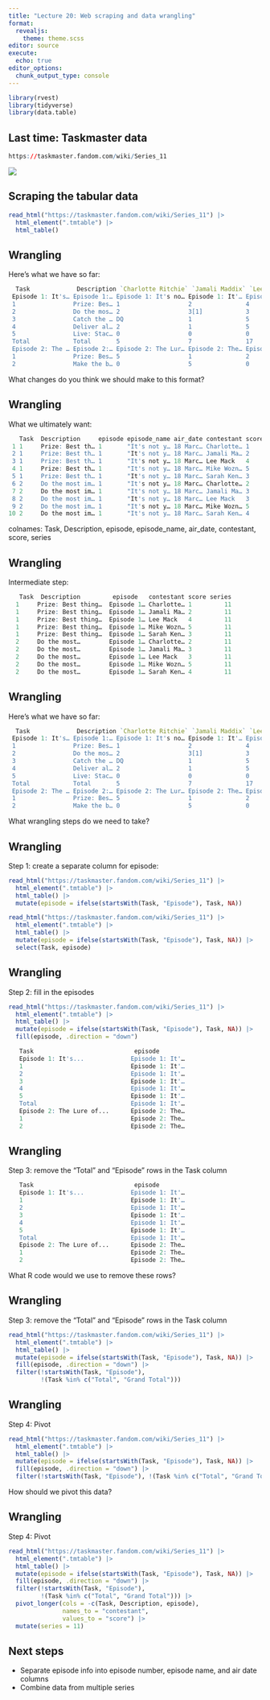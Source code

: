 ```yaml
---
title: "Lecture 20: Web scraping and data wrangling"
format: 
  revealjs:
    theme: theme.scss
editor: source
execute: 
  echo: true
editor_options: 
  chunk_output_type: console
---
```


```r
library(rvest)
library(tidyverse)
library(data.table)
```


## Last time: Taskmaster data

```r
https://taskmaster.fandom.com/wiki/Series_11
```

![](taskmaster_11.png)

## Scraping the tabular data

```r
read_html("https://taskmaster.fandom.com/wiki/Series_11") |>
  html_element(".tmtable") |> 
  html_table()
```

## Wrangling

Here's what we have so far:

```r
  Task             Description `Charlotte Ritchie` `Jamali Maddix` `Lee Mack` ...
 Episode 1: It's… Episode 1:… Episode 1: It's no… Episode 1: It'… Episode 1…
 1                Prize: Bes… 1                   2               4         
 2                Do the mos… 2                   3[1]            3         
 3                Catch the … DQ                  1               5         
 4                Deliver al… 2                   1               5         
 5                Live: Stac… 0                   0               0         
 Total            Total       5                   7               17        
 Episode 2: The … Episode 2:… Episode 2: The Lur… Episode 2: The… Episode 2…
 1                Prize: Bes… 5                   1               2         
 2                Make the b… 0                   5               0   
```

What changes do you think we should make to this format?

## Wrangling

What we ultimately want:

```r
   Task  Description     episode episode_name air_date contestant score series
 1 1     Prize: Best th… 1       "It's not y… 18 Marc… Charlotte… 1         11
 2 1     Prize: Best th… 1       "It's not y… 18 Marc… Jamali Ma… 2         11
 3 1     Prize: Best th… 1       "It's not y… 18 Marc… Lee Mack   4         11
 4 1     Prize: Best th… 1       "It's not y… 18 Marc… Mike Wozn… 5         11
 5 1     Prize: Best th… 1       "It's not y… 18 Marc… Sarah Ken… 3         11
 6 2     Do the most im… 1       "It's not y… 18 Marc… Charlotte… 2         11
 7 2     Do the most im… 1       "It's not y… 18 Marc… Jamali Ma… 3         11
 8 2     Do the most im… 1       "It's not y… 18 Marc… Lee Mack   3         11
 9 2     Do the most im… 1       "It's not y… 18 Marc… Mike Wozn… 5         11
10 2     Do the most im… 1       "It's not y… 18 Marc… Sarah Ken… 4         11
```

colnames: Task, Description, episode, episode_name, air_date, contestant, score, series


## Wrangling

Intermediate step:

```r
   Task  Description         episode   contestant score series
  1     Prize: Best thing…  Episode 1… Charlotte… 1         11
  1     Prize: Best thing…  Episode 1… Jamali Ma… 2         11
  1     Prize: Best thing…  Episode 1… Lee Mack   4         11
  1     Prize: Best thing…  Episode 1… Mike Wozn… 5         11
  1     Prize: Best thing…  Episode 1… Sarah Ken… 3         11
  2     Do the most…        Episode 1… Charlotte… 2         11
  2     Do the most…        Episode 1… Jamali Ma… 3         11
  2     Do the most…        Episode 1… Lee Mack   3         11
  2     Do the most…        Episode 1… Mike Wozn… 5         11
  2     Do the most…        Episode 1… Sarah Ken… 4         11
```

## Wrangling

Here's what we have so far:

```r
  Task             Description `Charlotte Ritchie` `Jamali Maddix` `Lee Mack` ...
 Episode 1: It's… Episode 1:… Episode 1: It's no… Episode 1: It'… Episode 1…
 1                Prize: Bes… 1                   2               4         
 2                Do the mos… 2                   3[1]            3         
 3                Catch the … DQ                  1               5         
 4                Deliver al… 2                   1               5         
 5                Live: Stac… 0                   0               0         
 Total            Total       5                   7               17        
 Episode 2: The … Episode 2:… Episode 2: The Lur… Episode 2: The… Episode 2…
 1                Prize: Bes… 5                   1               2         
 2                Make the b… 0                   5               0   
```


What wrangling steps do we need to take?

## Wrangling

Step 1: create a separate column for episode:

```r
read_html("https://taskmaster.fandom.com/wiki/Series_11") |>
  html_element(".tmtable") |> 
  html_table() |>
  mutate(episode = ifelse(startsWith(Task, "Episode"), Task, NA))
```

```r
read_html("https://taskmaster.fandom.com/wiki/Series_11") |>
  html_element(".tmtable") |> 
  html_table() |>
  mutate(episode = ifelse(startsWith(Task, "Episode"), Task, NA)) |>
  select(Task, episode)
```

## Wrangling

Step 2: fill in the episodes

```r
read_html("https://taskmaster.fandom.com/wiki/Series_11") |>
  html_element(".tmtable") |> 
  html_table() |>
  mutate(episode = ifelse(startsWith(Task, "Episode"), Task, NA)) |>
  fill(episode, .direction = "down")
```

```r
   Task                            episode        
   Episode 1: It's...             Episode 1: It'…
   1                              Episode 1: It'…
   2                              Episode 1: It'…
   3                              Episode 1: It'…
   4                              Episode 1: It'…
   5                              Episode 1: It'…
   Total                          Episode 1: It'…
   Episode 2: The Lure of...      Episode 2: The…
   1                              Episode 2: The…
   2                              Episode 2: The…
```


## Wrangling

Step 3: remove the "Total" and "Episode" rows in the Task column

```r
   Task                            episode        
   Episode 1: It's...             Episode 1: It'…
   1                              Episode 1: It'…
   2                              Episode 1: It'…
   3                              Episode 1: It'…
   4                              Episode 1: It'…
   5                              Episode 1: It'…
   Total                          Episode 1: It'…
   Episode 2: The Lure of...      Episode 2: The…
   1                              Episode 2: The…
   2                              Episode 2: The…
```

What R code would we use to remove these rows?

## Wrangling

Step 3: remove the "Total" and "Episode" rows in the Task column

```r
read_html("https://taskmaster.fandom.com/wiki/Series_11") |>
  html_element(".tmtable") |> 
  html_table() |>
  mutate(episode = ifelse(startsWith(Task, "Episode"), Task, NA)) |>
  fill(episode, .direction = "down") |>
  filter(!startsWith(Task, "Episode"), 
         !(Task %in% c("Total", "Grand Total")))
```

## Wrangling 

Step 4: Pivot

```r
read_html("https://taskmaster.fandom.com/wiki/Series_11") |>
  html_element(".tmtable") |> 
  html_table() |>
  mutate(episode = ifelse(startsWith(Task, "Episode"), Task, NA)) |>
  fill(episode, .direction = "down") |>
  filter(!startsWith(Task, "Episode"), !(Task %in% c("Total", "Grand Total")))
```

How should we pivot this data?

## Wrangling

Step 4: Pivot

```r
read_html("https://taskmaster.fandom.com/wiki/Series_11") |>
  html_element(".tmtable") |> 
  html_table() |>
  mutate(episode = ifelse(startsWith(Task, "Episode"), Task, NA)) |>
  fill(episode, .direction = "down") |>
  filter(!startsWith(Task, "Episode"), 
         !(Task %in% c("Total", "Grand Total"))) |>
  pivot_longer(cols = -c(Task, Description, episode),
               names_to = "contestant",
               values_to = "score") |>
  mutate(series = 11)
```

## Next steps

* Separate episode info into episode number, episode name, and air date columns
* Combine data from multiple series

